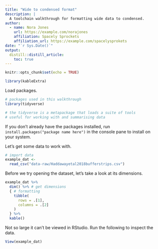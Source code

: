 ```yaml
---
title: "Wide to condensed format"
description: |
  A toolchain walkthrough for formatting wide data to condensed.
author:
  - name: Nora Jones 
    url: https://example.com/norajones
    affiliation: Spacely Sprockets
    affiliation_url: https://example.com/spacelysprokets
date: "`r Sys.Date()`"
output: 
  distill::distill_article:
    toc: true
---
```



```r
knitr::opts_chunk$set(echo = TRUE)

library(kableExtra)

```

<!-- <aside> -->
<!-- ```{r codefolder, echo=FALSE, results='asis'} -->
<!-- codefolder::distill(init = "show") -->
<!-- ``` -->
<!-- </aside> -->

Load packages.


```r
# packages used in this walkthrough
library(tidyverse) 

# the tidyverse is a metapackage that loads a suite of tools
# useful for working with and summarising data

```


<aside>
If you don't already have the packages installed, run `install.packages("package name here")` in the console pane to install on your system.
</aside>


Let's get some data to work with.


```r

# import data
example_dat <- 
  read_csv("data-raw/Haddawayetal2018bufferstrips.csv")

```

Before we try opening the dataset, let's take a look at its dimensions.

```r
example_dat %>% 
  dim() %>% # get dimensions
  { # formatting
    tibble(
      rows = .[1],
      columns = .[2]
    )
  } %>% 
  kable()

```

Not so large it can't be viewed in RStudio. Run the following to inspect the data.

```r
View(example_dat)
```


